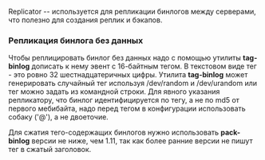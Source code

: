 Replicator -- используется для репликации бинлогов между серверами, что полезно для создания реплик и бэкапов.

===Репликация бинлога без данных ===
Чтобы реплицировать бинлог без данных надо с помощью утилиты '''tag-binlog''' дописать к нему эвент с 16-байтным тегом. В текстовом виде тег - это ровно 32 шестнадцатеричных цифры. Утилита '''tag-binlog''' может генерировать случайный тег используя /dev/random и /dev/urandom или тег можно задать из командной строки.
Для явного указания репликатору, что бинлог идентифицируется по тегу, а не по md5 от первого мебибайта, надо перед тегом в конфигурации использовать собаку ('@'), а не двоеточие.

Для сжатия тего-содержащих бинлогов нужно использовать '''pack-binlog''' версии не ниже, чем 1.11, так как более ранние версии не пишут тег в сжатый заголовок.
